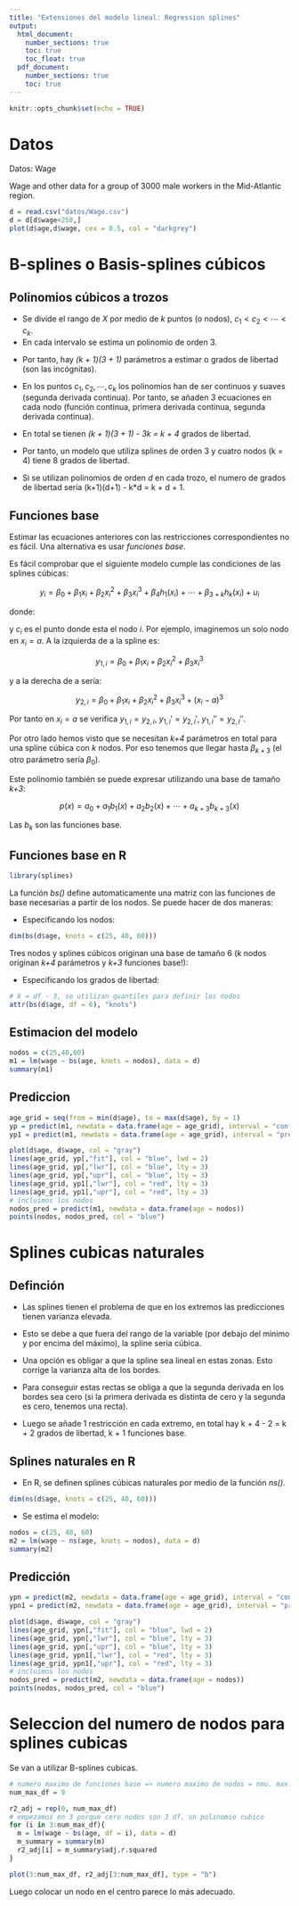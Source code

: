 ```yaml
---
title: "Extensiones del modelo lineal: Regression splines"
output: 
  html_document:
    number_sections: true
    toc: true
    toc_float: true
  pdf_document:
    number_sections: true
    toc: true
---
```


```r
knitr::opts_chunk$set(echo = TRUE)
```

# Datos

Datos: Wage

Wage and other data for a group of 3000 male workers in the Mid-Atlantic region.

```r
d = read.csv("datos/Wage.csv")
d = d[d$wage<250,]
plot(d$age,d$wage, cex = 0.5, col = "darkgrey")
```

# B-splines o Basis-splines cúbicos

## Polinomios cúbicos a trozos

- Se divide el rango de *X* por medio de *k* puntos (o nodos), $c_1 < c_2 < \cdots < c_k$.
- En cada intervalo se estima un polinomio de orden 3.


\begin{equation*}
y_i = 
\begin{cases}
\beta_{00} + \beta_{10} x_i + \beta_{20} x_i^2 + \beta_{30} x_i^3 + u_i & \text{si } x < c_1,\\
\beta_{01} + \beta_{11} x_i + \beta_{21} x_i^2 + \beta_{31} x_i^3 + u_i & \text{si } c_1 \leq x \leq c_2, \\
\beta_{02} + \beta_{12} x_i + \beta_{22} x_i^2 + \beta_{32} x_i^3 + u_i & \text{si } c_2 \leq x \leq c_3, \\
\ldots & \ldots, \\
\beta_{0k} + \beta_{1k} x_i + \beta_{2k} x_i^2 + \beta_{3k} x_i^3 + u_i & \text{si } x \geq c_k,
\end{cases}
\end{equation*}


- Por tanto, hay *(k + 1)(3 + 1)* parámetros a estimar o grados de libertad (son las incógnitas).

- En los puntos $c_1, c_2, \cdots, c_k$ los polinomios han de ser continuos y suaves (segunda derivada continua). Por tanto, se añaden *3* ecuaciones en cada nodo (función continua, primera derivada continua, segunda derivada continua).

- En total se tienen *(k + 1)(3 + 1) - 3k = k + 4* grados de libertad.
- Por tanto, un modelo que utiliza splines de orden 3 y cuatro nodos (k = 4) tiene 8 grados de libertad.
- Si se utilizan polinomios de orden *d* en cada trozo, el numero de grados de libertad sería (k+1)(d+1) - k*d = k + d + 1.

## Funciones base

Estimar las ecuaciones anteriores con las restricciones correspondientes no es fácil. Una alternativa es usar *funciones base*.

Es fácil comprobar que el siguiente modelo cumple las condiciones de las splines cúbicas:

$$
y_i = \beta_0 + \beta_1 x_i + \beta_2 x_i^2 + \beta_3 x_i^3  + \beta_{4} h_1(x_i) + \cdots + \beta_{3+k} h_{k}(x_i) + u_i
$$

donde:

\begin{equation*}
h_i(x) = 
\begin{cases}
(x - c_i)^3 & \text{si } x > c_i,\\
0 & \text{si } x \leq c_i.
\end{cases} 
\end{equation*}

y $c_i$ es el punto donde esta el nodo $i$. Por ejemplo, imaginemos un solo nodo en $x_i = a$. A la izquierda de a la spline es:

$$
y_{1,i} = \beta_0 + \beta_1 x_i + \beta_2 x_i^2 + \beta_3 x_i^3 
$$

y a la derecha de a sería:

$$
y_{2,i} = \beta_0 + \beta_1 x_i + \beta_2 x_i^2 + \beta_3 x_i^3 + (x_i - a)^3
$$

Por tanto en $x_i = a$ se verifica $y_{1,i} = y_{2,i}$, $y_{1,i}' = y_{2,i}'$, $y_{1,i}'' = y_{2,i}''$.

Por otro lado hemos visto que se necesitan *k+4* parámetros en total para una spline cúbica con *k* nodos. Por eso tenemos que llegar hasta $\beta_{k+3}$ (el otro parámetro sería $\beta_0$). 

Este polinomio también se puede expresar utilizando una base de tamaño *k+3*:

$$
p(x) = a_0 + a_1 b_1(x) + a_2 b_2(x) + \cdots + a_{k+3} b_{k+3}(x)
$$

Las $b_k$ son las funciones base.

## Funciones base en R

```r
library(splines)
```

La función *bs()* define automaticamente una matriz con las funciones de base necesarias a partir de los nodos. Se puede hacer de dos maneras:

- Especificando los nodos:

```r
dim(bs(d$age, knots = c(25, 40, 60)))
```

Tres nodos y splines cúbicos originan una base de tamaño 6 (*k* nodos originan *k+4* parámetros y *k+3* funciones base!):

- Especificando los grados de libertad:

```r
# k = df - 3, se utilizan quantiles para definir los nodos
attr(bs(d$age, df = 6), "knots")
```

## Estimacion del modelo

```r
nodos = c(25,40,60)
m1 = lm(wage ~ bs(age, knots = nodos), data = d)
summary(m1)
```

## Prediccion

```r
age_grid = seq(from = min(d$age), to = max(d$age), by = 1)
yp = predict(m1, newdata = data.frame(age = age_grid), interval = "confidence", level = 0.95)
yp1 = predict(m1, newdata = data.frame(age = age_grid), interval = "prediction", level = 0.95)
```

```r
plot(d$age, d$wage, col = "gray")
lines(age_grid, yp[,"fit"], col = "blue", lwd = 2)
lines(age_grid, yp[,"lwr"], col = "blue", lty = 3)
lines(age_grid, yp[,"upr"], col = "blue", lty = 3)
lines(age_grid, yp1[,"lwr"], col = "red", lty = 3)
lines(age_grid, yp1[,"upr"], col = "red", lty = 3)
# incluimos los nodos
nodos_pred = predict(m1, newdata = data.frame(age = nodos))
points(nodos, nodos_pred, col = "blue")
```

# Splines cubicas naturales

## Definción

- Las splines tienen el problema de que en los extremos las predicciones tienen varianza elevada. 

- Esto se debe a que fuera del rango de la variable (por debajo del minimo y por encima del máximo), la spline sería cúbica.

- Una opción es obligar a que la spline sea lineal en estas zonas. Esto corrige la varianza alta de los bordes.

\begin{equation*}
y_i =
\begin{cases}
\beta_{00} + \beta_{10} x_i + u_i & \text{si } x < min(x_i),\\
\beta_{00} + \beta_{10} x_i + \beta_{20} x_i^2 + \cdots + \beta_{d0} x_i^d + u_i & \text{si } min(x_i) \leq x \leq c_1, \\
\beta_{01} + \beta_{11} x_i + \beta_{21} x_i^2 + \cdots + \beta_{d1} x_i^d + u_i & \text{si } c_1 \leq x \leq c_2, \\
\ldots & \ldots, \\
\beta_{0k} + \beta_{1k} x_i + \beta_{2k} x_i^2 + \cdots + \beta_{dk} x_i^d + u_i & \text{si } c_k \leq x \leq max(x_i), \\
\beta_{0k} + \beta_{1k} x_i + u_i & \text{si } x \geq max(x_i),
\end{cases}
\end{equation*}

- Para conseguir estas rectas se obliga a que la segunda derivada en los bordes sea cero (si la primera derivada es distinta de cero y la segunda es cero, tenemos una recta).

- Luego se añade 1 restricción en cada extremo, en total hay k + 4 - 2 = k + 2 grados de libertad, k + 1 funciones base.

## Splines naturales en R

- En R, se definen splines cúbicas naturales por medio de la función *ns()*.

```r
dim(ns(d$age, knots = c(25, 40, 60)))
```

- Se estima el modelo:

```r
nodos = c(25, 40, 60)
m2 = lm(wage ~ ns(age, knots = nodos), data = d)
summary(m2)
```

## Predicción

```r
ypn = predict(m2, newdata = data.frame(age = age_grid), interval = "confidence", level = 0.95)
ypn1 = predict(m2, newdata = data.frame(age = age_grid), interval = "prediction", level = 0.95)
```

```r
plot(d$age, d$wage, col = "gray")
lines(age_grid, ypn[,"fit"], col = "blue", lwd = 2)
lines(age_grid, ypn[,"lwr"], col = "blue", lty = 3)
lines(age_grid, ypn[,"upr"], col = "blue", lty = 3)
lines(age_grid, ypn1[,"lwr"], col = "red", lty = 3)
lines(age_grid, ypn1[,"upr"], col = "red", lty = 3)
# incluimos los nodos
nodos_pred = predict(m2, newdata = data.frame(age = nodos))
points(nodos, nodos_pred, col = "blue")
```

# Seleccion del numero de nodos para splines cubicas

Se van a utilizar B-splines cubicas.

```r
# numero maximo de funciones base => numero maximo de nodos = nmu. max. fb - 3 
num_max_df = 9

r2_adj = rep(0, num_max_df)
# empezamos en 3 porque cero nodos son 3 df, un polinomio cubico
for (i in 3:num_max_df){
  m = lm(wage ~ bs(age, df = i), data = d)
  m_summary = summary(m)
  r2_adj[i] = m_summary$adj.r.squared
}

plot(3:num_max_df, r2_adj[3:num_max_df], type = "b")
```

Luego colocar un nodo en el centro parece lo más adecuado.

